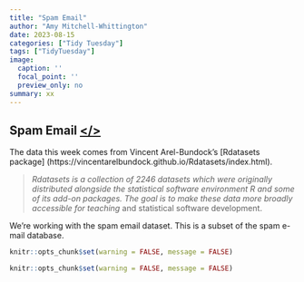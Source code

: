 ```yaml
---
title: "Spam Email" 
author: "Amy Mitchell-Whittington"
date: 2023-08-15
categories: ["Tidy Tuesday"]
tags: ["TidyTuesday"]
image:
  caption: ''
  focal_point: ''
  preview_only: no
summary: xx
---
```


## Spam Email [</>](https://github.com/amymitchell-whittington/TidyTuesday/blob/main/2023/08-08-2023-hotones/08-08-2023-hotones.R)  

The data this week comes from Vincent Arel-Bundock's [Rdatasets package] (https://vincentarelbundock.github.io/Rdatasets/index.html).

> *Rdatasets is a collection of 2246 datasets which were originally distributed alongside the statistical software
> environment R and some of its add-on packages. The goal is to make these data more broadly accessible for teaching
> *and statistical software development.

We're working with the spam email dataset. This is a subset of the spam e-mail database.

```r
knitr::opts_chunk$set(warning = FALSE, message = FALSE) 


```

```r
knitr::opts_chunk$set(warning = FALSE, message = FALSE) 



```

```r



```

